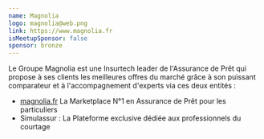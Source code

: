```yaml
---
name: Magnolia
logo: magnolia@web.png
link: https://www.magnolia.fr
isMeetupSponsor: false
sponsor: bronze
---
```


Le Groupe Magnolia est une Insurtech leader de l'Assurance de Prêt qui propose à
ses clients les meilleures offres du marché grâce à son puissant comparateur et
à l'accompagnement d'experts via ces deux entités :

- [magnolia.fr](https://www.magnolia.fr) La Marketplace N°1 en Assurance de Prêt pour les particuliers
- Simulassur : La Plateforme exclusive dédiée aux professionnels du courtage
